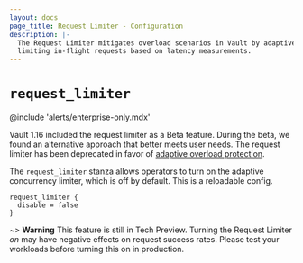```yaml
---
layout: docs
page_title: Request Limiter - Configuration
description: |-
  The Request Limiter mitigates overload scenarios in Vault by adaptively
  limiting in-flight requests based on latency measurements.
---
```


# `request_limiter`

@include 'alerts/enterprise-only.mdx'

<Warning title="Deprecated beta feature">

Vault 1.16 included the request limiter as a Beta feature. During the beta, we
found an alternative approach that better meets user needs.  The request limiter
has been deprecated in favor of [adaptive overload
protection](/vault/docs/concepts/adaptive-overload-protection).

</Warning>

The `request_limiter` stanza allows operators to turn on the adaptive
concurrency limiter, which is off by default. This is a reloadable config.

```hcl
request_limiter {
  disable = false
}
```

~> **Warning** This feature is still in Tech Preview. Turning the Request
Limiter *on* may have negative effects on request success rates. Please test
your workloads before turning this on in production.